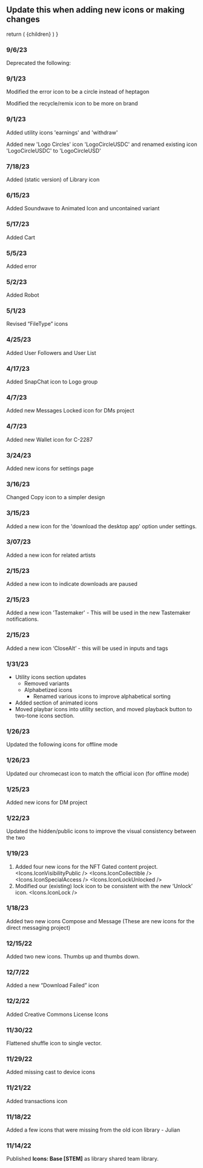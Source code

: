 

<Meta title='Icons/Changelog' />

<Title>Changelog</Title>

## Update this when adding new icons or making changes

  return (
    <Flex columnGap='2xl' rowGap='l' wrap='wrap'>
      {children}
    </Flex>
  )
}

### 9/6/23

Deprecated the following:

<IconList>
  <DeprecatedIcons.AudiusGlyphAlt />
  <DeprecatedIcons.Calendar />
  <DeprecatedIcons.CalendarMonth />
  <DeprecatedIcons.CalendarWeek />
  <DeprecatedIcons.Collections />
  <DeprecatedIcons.Headphones />
  <DeprecatedIcons.Playlists />
  <DeprecatedIcons.RepeatAlt />
</IconList>

### 9/1/23

Modified the error icon to be a circle instead of heptagon

<IconList>
  <DeprecatedIcons.Error />
  <Icons.IconError />
</IconList>

Modified the recycle/remix icon to be more on brand

<IconList>
  <DeprecatedIcons.Remix />
  <Icons.IconRemix />
</IconList>

### 9/1/23

Added utility icons 'earnings' and 'withdraw'

<IconList>
  <Icons.IconEarnings />
  <Icons.IconWithdraw />
</IconList>

Added new 'Logo Circles' icon 'LogoCircleUSDC' and renamed existing icon 'LogoCircleUSDC'
to 'LogoCircleUSD'

<IconList>
  <Icons.IconLogoCircleUSDC />
  <Icons.IconLogoCircleUSD />
</IconList>

### 7/18/23

Added (static version) of Library icon

<IconList>
  <Icons.IconLibrary />
</IconList>

### 6/15/23

Added Soundwave to Animated Icon and uncontained variant

<IconList>
  <Icons.IconSoundwave />
</IconList>

### 5/17/23

Added Cart

<IconList>
  <Icons.IconCart />
</IconList>

### 5/5/23

Added error

<IconList>
  <DeprecatedIcons.Error />
</IconList>

### 5/2/23

Added Robot

<IconList>
  <Icons.IconRobot />
</IconList>

### 5/1/23

Revised “FileType” icons

<IconList>
  <Icons.IconFile3GA />
  <Icons.IconFile3GP />
  <Icons.IconFileAAC />
  <Icons.IconFileAIF />
  <Icons.IconFileAIFF />
  <Icons.IconFileAMR />
  <Icons.IconFileAWB />
  <Icons.IconFileFLAC />
  <Icons.IconFileM4A />
  <Icons.IconFileM4B />
  <Icons.IconFileM4P />
  <Icons.IconFileM4R />
  <Icons.IconFileM4V />
  <Icons.IconFileMP2 />
  <Icons.IconFileMP3 />
  <Icons.IconFileMP4 />
  <Icons.IconFileMPGA />
  <Icons.IconFileOGA />
  <Icons.IconFileOGG />
  <Icons.IconFileOGM />
  <Icons.IconFileOGV />
  <Icons.IconFileOGX />
  <Icons.IconFileAIFC />
  <Icons.IconFileOPUS />
  <Icons.IconFileSPX />
  <Icons.IconFileTS />
  <Icons.IconFileTSA />
  <Icons.IconFileTSV />
  <Icons.IconFileWAV />
  <Icons.IconFileWAVE />
  <Icons.IconFileWEBM />
  <Icons.IconFileXWMA />
</IconList>

### 4/25/23

Added User Followers and User List

<IconList>
  <Icons.IconUserFollowers />
  <Icons.IconUserList />
</IconList>

### 4/17/23

Added SnapChat icon to Logo group

<IconList>
  <Icons.IconSnapChat />
</IconList>

### 4/7/23

Added new Messages Locked icon for DMs project

<IconList>
  <Icons.IconMessageLocked />
</IconList>

### 4/7/23

Added new Wallet icon for C-2287

<IconList>
  <Icons.IconWallet />
</IconList>

### 3/24/23

Added new icons for settings page

<IconList>
  <Icons.IconRecoveryEmail />
  <Icons.IconKey />
  <Icons.IconSkull />
  <Icons.IconAppearance />
</IconList>

### 3/16/23

Changed Copy icon to a simpler design

<IconList>
  <Icons.IconCopy />
</IconList>

### 3/15/23

Added a new icon for the 'download the desktop app' option under settings.

<IconList>
  <Icons.IconDesktop />
</IconList>

### 3/07/23

Added a new icon for related artists

<IconList>
  <Icons.IconUserGroup />
</IconList>

### 2/15/23

Added a new icon to indicate downloads are paused

<IconList>
  <Icons.IconCloudDownloadPaused />
</IconList>

### 2/15/23

Added a new icon 'Tastemaker' - This will be used in the new Tastemaker notifications.

<IconList>
  <Icons.IconTastemaker />
</IconList>

### 2/15/23

Added a new icon ‘CloseAlt’ - this will be used in inputs and tags

<IconList>
  <Icons.IconCloseAlt />
</IconList>

### 1/31/23

- Utility icons section updates
  - Removed variants
  - Alphabetized icons
    - Renamed various icons to improve alphabetical sorting
- Added section of animated icons
- Moved playbar icons into utility section, and moved playback button to two-tone icons section.

### 1/26/23

Updated the following icons for offline mode

<IconList>
  <Icons.IconCloudDownloadInactive />
  <Icons.IconCloudDownloadQueued />
  <Icons.IconCloudDownloadError />
  <Icons.IconCloudDownload />
</IconList>

### 1/26/23

Updated our chromecast icon to match the official icon (for offline mode)

<IconList>
  <Icons.IconCastChromecast />
</IconList>

### 1/25/23

Added new icons for DM project

<IconList>
  <Icons.IconMessageBlock />
  <Icons.IconMessageUnblock />
  <Icons.IconTrash />
</IconList>

### 1/22/23

Updated the hidden/public icons to improve the visual consistency between the two

<IconList>
  <Icons.IconVisibilityPublic />
  <Icons.IconVisibilityHidden />
</IconList>

### 1/19/23

1. Added four new icons for the NFT Gated content project.
   <IconList>
     <Icons.IconVisibilityPublic />
     <Icons.IconCollectible />
     <Icons.IconSpecialAccess />
     <Icons.IconLockUnlocked />
   </IconList>
1. Modified our (existing) lock icon to be consistent with the new ‘Unlock’ icon.
   <IconList>
     <Icons.IconLock />
   </IconList>

### 1/18/23

Added two new icons Compose and Message (These are new icons for the direct messaging project)

<IconList>
  <Icons.IconMessage />
  <Icons.IconCompose />
</IconList>

### 12/15/22

Added two new icons. Thumbs up and thumbs down.

<IconList>
  <Icons.IconThumbsUp />
  <Icons.IconThumbsDown />
</IconList>

### 12/7/22

Added a new “Download Failed” icon

<IconList>
  <Icons.IconCloudDownloadError />
</IconList>

### 12/2/22

Added Creative Commons License Icons

<IconList>
  <Icons.IconCcBy />
  <Icons.IconCcCC />
  <Icons.IconCcNC_EU />
  <Icons.IconCcNC_JP />
  <Icons.IconCcNC />
  <Icons.IconCcND />
  <Icons.IconCcPD />
  <Icons.IconCcRemix />
  <Icons.IconCcSA />
  <Icons.IconCcSampling />
  <Icons.IconCcSamplingPlus />
  <Icons.IconCcShare />
  <Icons.IconCcZero />
</IconList>

### 11/30/22

Flattened shuffle icon to single vector.

<IconList>
  <DeprecatedIcons.Shuffle />
  <Icons.IconShuffle />
</IconList>

### 11/29/22

Added missing cast to device icons

<IconList>
  <Icons.IconCastAirplay />
  <Icons.IconCastChromecast />
</IconList>

### 11/21/22

Added transactions icon

<IconList>
  <Icons.IconTransaction />
</IconList>

### 11/18/22

Added a few icons that were missing from the old icon library - Julian

<IconList>
  <Icons.IconPodcastBack />
  <Icons.IconPodcastForward />
  <Icons.IconWand />
  <Icons.IconLogoCircleETH />
  <Icons.IconLogoCircleSOL />
  <Icons.IconNoWifi />
  <Icons.IconCloudDownloadInactive />
</IconList>

### 11/14/22

Published **Icons: Base [STEM]** as library shared team library.
